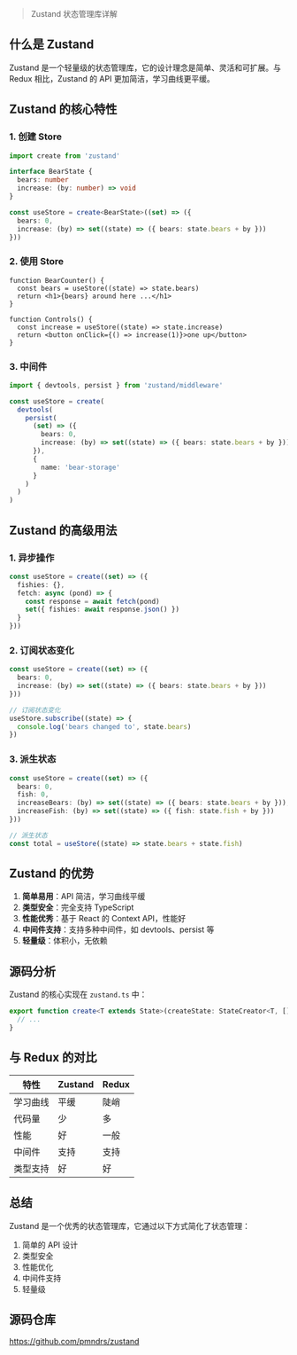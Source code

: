 
> Zustand 状态管理库详解

## 什么是 Zustand

Zustand 是一个轻量级的状态管理库，它的设计理念是简单、灵活和可扩展。与 Redux 相比，Zustand 的 API 更加简洁，学习曲线更平缓。

## Zustand 的核心特性

### 1. 创建 Store

```ts
import create from 'zustand'

interface BearState {
  bears: number
  increase: (by: number) => void
}

const useStore = create<BearState>((set) => ({
  bears: 0,
  increase: (by) => set((state) => ({ bears: state.bears + by }))
}))
```

### 2. 使用 Store

```tsx
function BearCounter() {
  const bears = useStore((state) => state.bears)
  return <h1>{bears} around here ...</h1>
}

function Controls() {
  const increase = useStore((state) => state.increase)
  return <button onClick={() => increase(1)}>one up</button>
}
```

### 3. 中间件

```ts
import { devtools, persist } from 'zustand/middleware'

const useStore = create(
  devtools(
    persist(
      (set) => ({
        bears: 0,
        increase: (by) => set((state) => ({ bears: state.bears + by }))
      }),
      {
        name: 'bear-storage'
      }
    )
  )
)
```

## Zustand 的高级用法

### 1. 异步操作

```ts
const useStore = create((set) => ({
  fishies: {},
  fetch: async (pond) => {
    const response = await fetch(pond)
    set({ fishies: await response.json() })
  }
}))
```

### 2. 订阅状态变化

```ts
const useStore = create((set) => ({
  bears: 0,
  increase: (by) => set((state) => ({ bears: state.bears + by }))
}))

// 订阅状态变化
useStore.subscribe((state) => {
  console.log('bears changed to', state.bears)
})
```

### 3. 派生状态

```ts
const useStore = create((set) => ({
  bears: 0,
  fish: 0,
  increaseBears: (by) => set((state) => ({ bears: state.bears + by })),
  increaseFish: (by) => set((state) => ({ fish: state.fish + by }))
}))

// 派生状态
const total = useStore((state) => state.bears + state.fish)
```

## Zustand 的优势

1. **简单易用**：API 简洁，学习曲线平缓
2. **类型安全**：完全支持 TypeScript
3. **性能优秀**：基于 React 的 Context API，性能好
4. **中间件支持**：支持多种中间件，如 devtools、persist 等
5. **轻量级**：体积小，无依赖

## 源码分析

Zustand 的核心实现在 `zustand.ts` 中：

```ts
export function create<T extends State>(createState: StateCreator<T, [], []>): UseBoundStore<T> {
  // ...
}
```

## 与 Redux 的对比

| 特性     | Zustand | Redux |
| -------- | ------- | ----- |
| 学习曲线 | 平缓    | 陡峭  |
| 代码量   | 少      | 多    |
| 性能     | 好      | 一般  |
| 中间件   | 支持    | 支持  |
| 类型支持 | 好      | 好    |

## 总结

Zustand 是一个优秀的状态管理库，它通过以下方式简化了状态管理：

1. 简单的 API 设计
2. 类型安全
3. 性能优化
4. 中间件支持
5. 轻量级

## 源码仓库

https://github.com/pmndrs/zustand
